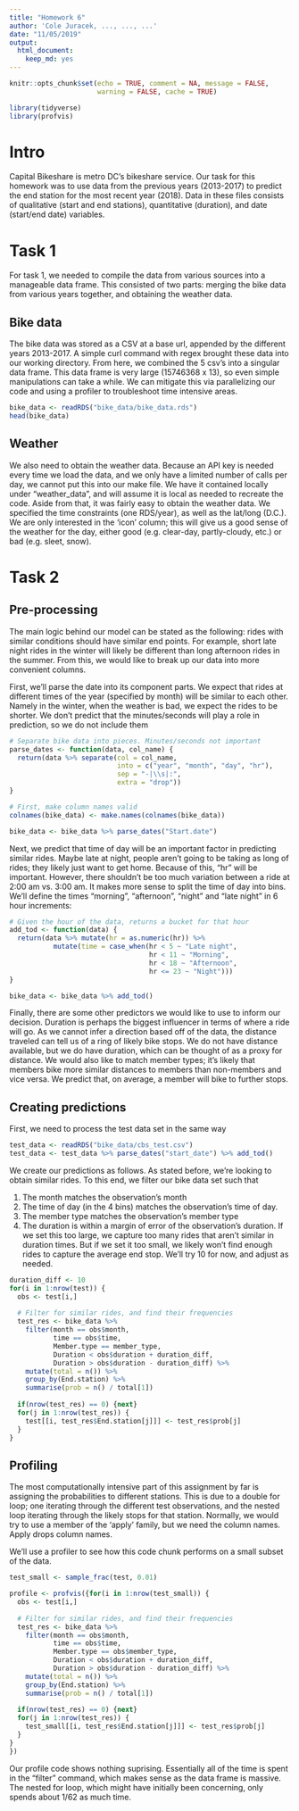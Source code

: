 ```yaml
---
title: "Homework 6"
author: 'Cole Juracek, ..., ..., ...'
date: "11/05/2019"
output: 
  html_document:
    keep_md: yes
---
```


```r
knitr::opts_chunk$set(echo = TRUE, comment = NA, message = FALSE,
                      warning = FALSE, cache = TRUE)
```

```r
library(tidyverse)
library(profvis)
```

# Intro

Capital Bikeshare is metro DC's bikeshare service. Our task for this homework was to use data from the previous years (2013-2017) to predict the end station for the most recent year (2018). Data in these files consists of qualitative (start and end stations), quantitative (duration), and date (start/end date) variables.

# Task 1

For task 1, we needed to compile the data from various sources into a manageable data frame. This consisted of two parts: merging the bike data from various years together, and obtaining the weather data.

## Bike data

The bike data was stored as a CSV at a base url, appended by the different years 2013-2017. A simple curl command with regex brought these data into our working directory. From here, we combined the 5 csv's into a singular data frame. This data frame is very large (15746368 x 13), so even simple manipulations can take a while. We can mitigate this via parallelizing our code and using a profiler to troubleshoot time intensive areas.

```r
bike_data <- readRDS("bike_data/bike_data.rds")
head(bike_data)
```

## Weather

We also need to obtain the weather data. Because an API key is needed every time we load the data, and we only have a limited number of calls per day, we cannot put this into our make file. We have it contained locally under "weather_data", and will assume it is local as needed to recreate the code. Aside from that, it was fairly easy to obtain the weather data. We specified the time constraints (one RDS/year), as well as the lat/long (D.C.). We are only interested in the 'icon' column; this will give us a good sense of the weather for the day, either good (e.g. clear-day, partly-cloudy, etc.) or bad (e.g. sleet, snow). 

# Task 2

## Pre-processing

The main logic behind our model can be stated as the following: rides with similar conditions should have similar end points. For example, short late night rides in the winter will likely be different than long afternoon rides in the summer. From this, we would like to break up our data into more convenient columns. 

First, we'll parse the date into its component parts. We expect that rides at different times of the year (specified by month) will be similar to each other. Namely in the winter, when the weather is bad, we expect the rides to be shorter. We don't predict that the minutes/seconds will play a role in prediction, so we do not include them

```r
# Separate bike data into pieces. Minutes/seconds not important
parse_dates <- function(data, col_name) {
  return(data %>% separate(col = col_name, 
                           into = c("year", "month", "day", "hr"), 
                           sep = "-|\\s|:",
                           extra = "drop"))
}

# First, make column names valid
colnames(bike_data) <- make.names(colnames(bike_data))

bike_data <- bike_data %>% parse_dates("Start.date")
```

Next, we predict that time of day will be an important factor in predicting similar rides. Maybe late at night, people aren't going to be taking as long of rides; they likely just want to get home. Because of this, "hr" will be important. However, there shouldn't be too much variation between a ride at 2:00 am vs. 3:00 am. It makes more sense to split the time of day into bins. We'll define the times "morning", "afternoon", "night" and "late night" in 6 hour increments:

```r
# Given the hour of the data, returns a bucket for that hour
add_tod <- function(data) {
  return(data %>% mutate(hr = as.numeric(hr)) %>% 
           mutate(time = case_when(hr < 5 ~ "Late night",
                                   hr < 11 ~ "Morning",
                                   hr < 18 ~ "Afternoon",
                                   hr <= 23 ~ "Night")))
}

bike_data <- bike_data %>% add_tod()
```

Finally, there are some other predictors we would like to use to inform our decision. Duration is perhaps the biggest influencer in terms of where a ride will go. As we cannot infer a direction based off of the data, the distance traveled can tell us of a ring of likely bike stops. We do not have distance available, but we do have duration, which can be thought of as a proxy for distance. We would also like to match member types; it's likely that members bike more similar distances to members than non-members and vice versa. We predict that, on average, a member will bike to further stops.

## Creating predictions

First, we need to process the test data set in the same way

```r
test_data <- readRDS("bike_data/cbs_test.csv")
test_data <- test_data %>% parse_dates("start_date") %>% add_tod()
```

We create our predictions as follows. As stated before, we're looking to obtain similar rides. To this end, we filter our bike data set such that

1. The month matches the observation's month
2. The time of day (in the 4 bins) matches the observation's time of day.
3. The member type matches the observation's member type
4. The duration is within a margin of error of the observation's duration. If we set this too large, we capture too many rides that aren't similar in duration times. But if we set it too small, we likely won't find enough rides to capture the average end stop. We'll try 10 for now, and adjust as needed.

```r
duration_diff <- 10
for(i in 1:nrow(test)) {
  obs <- test[i,]
  
  # Filter for similar rides, and find their frequencies
  test_res <- bike_data %>% 
    filter(month == obs$month,
           time == obs$time,
           Member.type == member_type,
           Duration < obs$duration + duration_diff,
           Duration > obs$duration - duration_diff) %>% 
    mutate(total = n()) %>% 
    group_by(End.station) %>% 
    summarise(prob = n() / total[1])
  
  if(nrow(test_res) == 0) {next}
  for(j in 1:nrow(test_res)) {
    test[[i, test_res$End.station[j]]] <- test_res$prob[j]
  }
}
```

## Profiling

The most computationally intensive part of this assignment by far is assigning the probabilities to different stations. This is due to a double for loop; one iterating through the different test observations, and the nested loop iterating through the likely stops for that station. Normally, we would try to use a member of the 'apply' family, but we need the column names. Apply drops column names.

We'll use a profiler to see how this code chunk performs on a small subset of the data.

```r
test_small <- sample_frac(test, 0.01)

profile <- profvis({for(i in 1:nrow(test_small)) {
  obs <- test[i,]
  
  # Filter for similar rides, and find their frequencies
  test_res <- bike_data %>% 
    filter(month == obs$month,
           time == obs$time,
           Member.type == obs$member_type,
           Duration < obs$duration + duration_diff,
           Duration > obs$duration - duration_diff) %>% 
    mutate(total = n()) %>% 
    group_by(End.station) %>% 
    summarise(prob = n() / total[1])
  
  if(nrow(test_res) == 0) {next}
  for(j in 1:nrow(test_res)) {
    test_small[[i, test_res$End.station[j]]] <- test_res$prob[j]
  }
}
})
```

Our profile code shows nothing suprising. Essentially all of the time is spent in the "filter" command, which makes sense as the data frame is massive. The nested for loop, which might have initially been concerning, only spends about 1/62 as much time.
